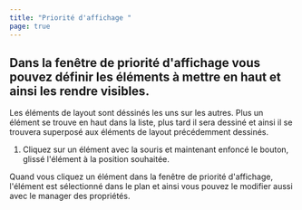 ```yaml
---
title: "Priorité d'affichage "
page: true
---
```

## Dans la fen&#234;tre de priorit&#233; d&#39;affichage vous pouvez d&#233;finir les &#233;l&#233;ments &#224; mettre en haut et ainsi les rendre visibles.
<GeoMapper>
Les &#233;l&#233;ments de layout sont d&#233;ssin&#233;s les uns sur les autres. Plus un &#233;l&#233;ment se trouve en haut dans la liste, plus tard il sera dessin&#233; et ainsi il se trouvera superpos&#233; aux &#233;l&#233;ments de layout pr&#233;c&#233;demment dessin&#233;s.


1. Cliquez sur un &#233;l&#233;ment avec la souris et maintenant enfonc&#233; le bouton, gliss&#233; l&#39;&#233;l&#233;ment &#224; la position souhait&#233;e.





<Success>
Quand vous cliquez un &#233;l&#233;ment dans la fen&#234;tre de priorit&#233; d&#39;affichage, l&#39;&#233;l&#233;ment est s&#233;lectionn&#233; dans le plan et ainsi vous pouvez le modifier aussi avec le manager des propri&#233;t&#233;s.
</Success>

</GeoMapper>
